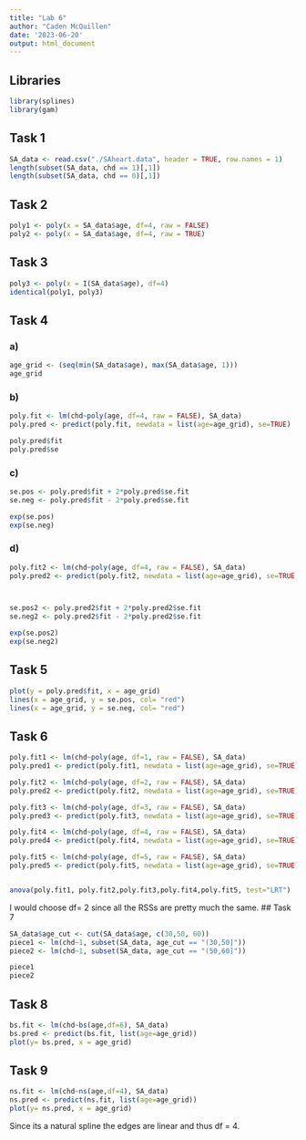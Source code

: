 ```yaml
---
title: "Lab 6"
author: "Caden McQuillen"
date: '2023-06-20'
output: html_document
---
```


## Libraries
```r
library(splines)
library(gam)
```

## Task 1
```r
SA_data <- read.csv("./SAheart.data", header = TRUE, row.names = 1)
length(subset(SA_data, chd == 1)[,1])
length(subset(SA_data, chd == 0)[,1])
```

## Task 2
```r
poly1 <- poly(x = SA_data$age, df=4, raw = FALSE)
poly2 <- poly(x = SA_data$age, df=4, raw = TRUE)

```

## Task 3
```r
poly3 <- poly(x = I(SA_data$age), df=4)
identical(poly1, poly3)
```

## Task 4

### a)
```r
age_grid <- (seq(min(SA_data$age), max(SA_data$age, 1)))
age_grid
```

### b)
```r
poly.fit <- lm(chd~poly(age, df=4, raw = FALSE), SA_data)
poly.pred <- predict(poly.fit, newdata = list(age=age_grid), se=TRUE)

poly.pred$fit
poly.pred$se
```

### c)
```r

se.pos <- poly.pred$fit + 2*poly.pred$se.fit
se.neg <- poly.pred$fit - 2*poly.pred$se.fit

exp(se.pos)
exp(se.neg)
```

### d)
```r


poly.fit2 <- lm(chd~poly(age, df=4, raw = FALSE), SA_data)
poly.pred2 <- predict(poly.fit2, newdata = list(age=age_grid), se=TRUE, type= "response")



se.pos2 <- poly.pred2$fit + 2*poly.pred2$se.fit
se.neg2 <- poly.pred2$fit - 2*poly.pred2$se.fit

exp(se.pos2)
exp(se.neg2)
```

## Task 5
```r
plot(y = poly.pred$fit, x = age_grid)
lines(x = age_grid, y = se.pos, col= "red")
lines(x = age_grid, y = se.neg, col= "red")
```

## Task 6
```r
poly.fit1 <- lm(chd~poly(age, df=1, raw = FALSE), SA_data)
poly.pred1 <- predict(poly.fit1, newdata = list(age=age_grid), se=TRUE)

poly.fit2 <- lm(chd~poly(age, df=2, raw = FALSE), SA_data)
poly.pred2 <- predict(poly.fit2, newdata = list(age=age_grid), se=TRUE)

poly.fit3 <- lm(chd~poly(age, df=3, raw = FALSE), SA_data)
poly.pred3 <- predict(poly.fit3, newdata = list(age=age_grid), se=TRUE)

poly.fit4 <- lm(chd~poly(age, df=4, raw = FALSE), SA_data)
poly.pred4 <- predict(poly.fit4, newdata = list(age=age_grid), se=TRUE)

poly.fit5 <- lm(chd~poly(age, df=5, raw = FALSE), SA_data)
poly.pred5 <- predict(poly.fit5, newdata = list(age=age_grid), se=TRUE)


anova(poly.fit1, poly.fit2,poly.fit3,poly.fit4,poly.fit5, test="LRT")


```
I would choose df= 2 since all the RSSs are pretty much the same. 
## Task 7
```r
SA_data$age_cut <- cut(SA_data$age, c(30,50, 60))
piece1 <- lm(chd~1, subset(SA_data, age_cut == "(30,50]"))
piece2 <- lm(chd~1, subset(SA_data, age_cut == "(50,60]"))

piece1
piece2
```


## Task 8
```r
bs.fit <- lm(chd~bs(age,df=6), SA_data)
bs.pred <- predict(bs.fit, list(age=age_grid))
plot(y= bs.pred, x = age_grid)
```
## Task 9
```r
ns.fit <- lm(chd~ns(age,df=4), SA_data)
ns.pred <- predict(ns.fit, list(age=age_grid))
plot(y= ns.pred, x = age_grid)

```
Since its a natural spline the edges are linear and thus df = 4.